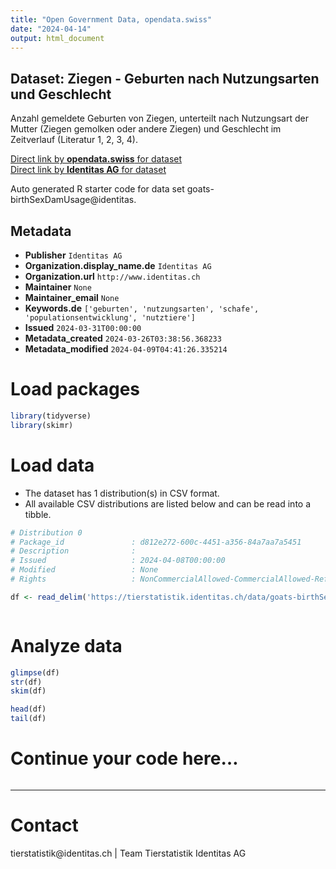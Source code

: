 ```yaml
---
title: "Open Government Data, opendata.swiss"
date: "2024-04-14"
output: html_document
---
```


## Dataset: Ziegen - Geburten nach Nutzungsarten und Geschlecht

Anzahl gemeldete Geburten von Ziegen, unterteilt nach Nutzungsart der Mutter (Ziegen gemolken oder andere Ziegen) und Geschlecht im Zeitverlauf (Literatur 1, 2, 3, 4).

[Direct link by **opendata.swiss** for dataset](https://opendata.swiss/de/dataset/ziegen-geburten-nach-nutzungsarten-und-geschlecht)<br>
[Direct link by **Identitas AG** for dataset](https://tierstatistik.identitas.ch/)

Auto generated R starter code for data set goats-birthSexDamUsage@identitas.

## Metadata

- **Publisher** `Identitas AG`
- **Organization.display_name.de** `Identitas AG`
- **Organization.url** `http://www.identitas.ch`
- **Maintainer** `None`
- **Maintainer_email** `None`
- **Keywords.de** `['geburten', 'nutzungsarten', 'schafe', 'populationsentwicklung', 'nutztiere']`
- **Issued** `2024-03-31T00:00:00`
- **Metadata_created** `2024-03-26T03:38:56.368233`
- **Metadata_modified** `2024-04-09T04:41:26.335214`


# Load packages

```r

library(tidyverse)
library(skimr)

```

# Load data

-   The dataset has 1 distribution(s) in CSV format.
-   All available CSV distributions are listed below and can be read into a tibble.

```r

# Distribution 0
# Package_id               : d812e272-600c-4451-a356-84a7aa7a5451
# Description              : 
# Issued                   : 2024-04-08T00:00:00
# Modified                 : None
# Rights                   : NonCommercialAllowed-CommercialAllowed-ReferenceRequired

df <- read_delim('https://tierstatistik.identitas.ch/data/goats-birthSexDamUsage.csv')



```

# Analyze data

```r

glimpse(df)
str(df)
skim(df)

head(df)
tail(df)

```

# Continue your code here...

```r

```

------------------------------------------------------------------------

# Contact

tierstatistik@identitas.ch | Team Tierstatistik Identitas AG
